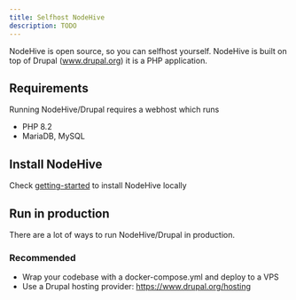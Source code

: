 ```yaml
---
title: Selfhost NodeHive
description: TODO
---
```


NodeHive is open source, so you can selfhost yourself. NodeHive is built on top of Drupal (www.drupal.org) it is a PHP application.

## Requirements

Running NodeHive/Drupal requires a webhost which runs

- PHP 8.2
- MariaDB, MySQL

## Install NodeHive

Check [getting-started](/overview/quickstart/) to install NodeHive locally

## Run in production

There are a lot of ways to run NodeHive/Drupal in production.

### Recommended

- Wrap your codebase with a docker-compose.yml and deploy to a VPS
- Use a Drupal hosting provider: https://www.drupal.org/hosting